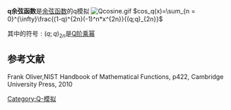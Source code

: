 '''q余弦函数'''是[[余弦函数|余弦函数]]的q模拟
[[File:Qcosine.gif|thumb]]
<math>cos_q(x)=\sum_{n = 0}^{\infty}\frac{(1-q)^{2n}(-1)^n*x^{2n}}{(q;q)_{2n}}</math>

其中的符号<math>:(q;q)_{2n}</math>是[[Q阶乘幂|Q阶乘幂]]

==参考文献==
<references/>
Frank Oliver,NIST Handbook of Mathematical Functions, p422, Cambridge University Press, 2010

[[Category:Q-模拟|Category:Q-模拟]]
{{q超几何函数}}